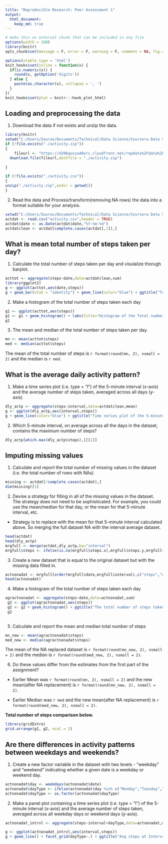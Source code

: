 ```yaml
---
title: "Reproducible Research: Peer Assessment 1"
output: 
  html_document:
    keep_md: true
---
```


```r
# make this an external chunk that can be included in any file
options(width = 100)
library(knitr)
opts_chunk$set(message = F, error = F, warning = F, comment = NA, fig.align = 'center', dpi = 100, tidy = F, cache.path = '.cache/', fig.path = 'fig/')

options(xtable.type = 'html')
knit_hooks$set(inline = function(x) {
  if(is.numeric(x)) {
    round(x, getOption('digits'))
  } else {
    paste(as.character(x), collapse = ', ')
  }
})
knit_hooks$set(plot = knitr:::hook_plot_html)
```

## Loading and preprocessing the data

1. Download the data if not exists and unzip the data.
```r
library(knitr)
setwd("C:/Users/Sourav/Documents/Technical/Data Science/Coursera Data Science Specialization/Coursera_05_Reproducible Research/data")
if (!file.exists("./activity.zip"))
{
    fileurl <- "https://d396qusza40orc.cloudfront.net/repdata%2Fdata%2Factivity.zip"
  download.file(fileurl,destfile = "./activity.zip")
  
} 

if (!file.exists("./activity.csv"))
{
unzip("./activity.zip",exdir = getwd())
}
```
2. Read the data and Process/transform(removing NA rows) the data into a format suitable for your analysis.

```r
setwd("C:/Users/Sourav/Documents/Technical/Data Science/Coursera Data Science Specialization/Coursera_05_Reproducible Research/data")
actdat <- read.csv("activity.csv",header = TRUE)
actdat$date <- as.Date(actdat$date,"%Y-%m-%d")
actdatclean <- actdat[complete.cases(actdat[,1]),]
```

## What is mean total number of steps taken per day?

1. Calculate the total number of steps taken per day and visulalize thorugh barplot.


```r
acttot <- aggregate(steps~date,data=actdatclean,sum)
library(ggplot2)
g <- ggplot(acttot,aes(date,steps))
g + geom_bar(stat = "identity") + geom_line(color="blue") + ggtitle("Total number of steps-day wise")
```

2. Make a histogram of the total number of steps taken each day
```r
g1 <- ggplot(acttot,aes(steps))
g1 <- g1 + geom_histogram() + labs(title="Histogram of the Total number of steps taken each day")
g1
```

3. The  mean and median of the total number of steps taken per day.
```r
mn <- mean(acttot$steps)
med <- median(acttot$steps)
```
The mean of the total number of steps is `r format(round(mn, 2), nsmall = 2)` and the median is `r med`.

## What is the average daily activity pattern?

1. Make a time series plot (i.e. type = "l") of the 5-minute interval (x-axis) and the average number of steps taken, averaged across all days (y-axis)
```r
dly_actp <- aggregate(steps~interval,data=actdatclean,mean)
g <- ggplot(dly_actp,aes(interval,steps))
g + geom_line(color="blue") + ggtitle("Time series plot of the 5-minute interval and the average number of steps taken")
```

2. Which 5-minute interval, on average across all the days in the dataset, contains the maximum number of steps?
```r
dly_actp[which.max(dly_actp$steps),][[1]]

```


## Imputing missing values
1. Calculate and report the total number of missing values in the dataset (i.e. the total number of rows with NAs)
```r
missing <- actdat[!complete.cases(actdat),]
dim(missing)[1] 
```

2. Devise a strategy for filling in all of the missing values in the dataset. The strategy does not need to be sophisticated. For example, you could use the mean/median for that day, or the mean for that 5-minute interval, etc.

* Strategy is to replace with the mean for that 5-minute interval calculated above. So merging the full dataset NA with the interval average dataset.

```r
head(actdat)
head(dly_actp)
mrgfull <- merge(actdat,dly_actp,by="interval")
mrgfull$steps <- ifelse(is.na(mrgfull$steps.x),mrgfull$steps.y,mrgfull$steps.x)


```

3. Create a new dataset that is equal to the original dataset but with the missing data filled in.

```r
actnonadat <- mrgfull[order(mrgfull$date,mrgfull$interval),c("steps","date","interval")]
head(actnonadat)
```

4. Make a histogram of the total number of steps taken each day
```r
agractnonadat <- aggregate(steps~date,data=actnonadat,sum)
 g2 <- ggplot(agractnonadat,aes(steps))
 g2 <- g2 + geom_histogram() + ggtitle("The total number of steps taken each day on NA replaced data ")
 g2
 
```

5. Calculate and report the mean and median total number of steps 
```r
mn_new <- mean(agractnonadat$steps)
med_new <- median(agractnonadat$steps)
```

The mean of the NA replaced dataset is `r format(round(mn_new, 2), nsmall = 2)` and the median is `r format(round(med_new, 2), nsmall = 2)`.

6. Do these values differ from the estimates from the first part of the assignment?

* Earlier Mean was `r format(round(mn, 2), nsmall = 2)` and the new mean(after NA replacement) is `r format(round(mn_new, 2), nsmall = 2)`.

* Earlier Median was `r med` and the new mean(after NA replacement) is `r format(round(med_new, 2), nsmall = 2)`.

**Total number of steps comparison below.**
```r
library(gridExtra)
grid.arrange(g1, g2, ncol = 2)
```

## Are there differences in activity patterns between weekdays and weekends?

1. Create a new factor variable in the dataset with two levels - "weekday" and "weekend" indicating whether a given date is a weekday or weekend day.

```r
actnonadat$day <- weekdays(actnonadat$date)
actnonadat$dayType <- ifelse(actnonadat$day %in% c("Monday","Tuesday","Wednesday","Thursday","Friday"),"Weekday","weekend")
actnonadat$dayType <- as.factor(actnonadat$dayType)
```

2. Make a panel plot containing a time series plot (i.e. type = "l") of the 5-minute interval (x-axis) and the average number of steps taken, averaged across all weekday days or weekend days (y-axis). 

```r
actnonadat_intrvl <- aggregate(steps~interval+dayType,data=actnonadat,mean)

g <- ggplot(actnonadat_intrvl,aes(interval,steps))
g + geom_line() + facet_grid(dayType~.) + ggtitle("Avg steps at Intervals during weekdays and weekends")
```
